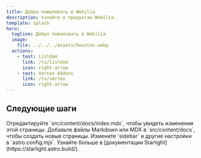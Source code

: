 ```yaml
---
title: Добро пожаловать в Webilia
description: Узнайте о продуктах Webilia.
template: splash
hero:
  tagline: Добро пожаловать в Webilia
  image:
    file: ../../../assets/houston.webp
  actions:
    - text: Listdom
      link: /ru/listdom
      icon: right-arrow
    - text: Vertex Addons
      link: /ru/vertex
      icon: right-arrow
---
```



## Следующие шаги

<CardGrid stagger>
        <Card title="Обновить контент" icon="pencil">
                Отредактируйте `src/content/docs/index.mdx`, чтобы увидеть изменения этой страницы.
        </Card>
        <Card title="Добавить новый контент" icon="add-document">
                Добавьте файлы Markdown или MDX в `src/content/docs`, чтобы создать новые страницы.
        </Card>
        <Card title="Настройте свой сайт" icon="setting">
                Измените `sidebar` и другие настройки в `astro.config.mjs`.
        </Card>
        <Card title="Читать документацию" icon="open-book">
                Узнайте больше в [документации Starlight](https://starlight.astro.build/).
        </Card>
</CardGrid>
